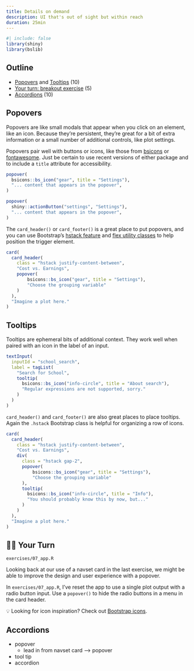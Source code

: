 ```yaml
---
title: Details on demand
description: UI that's out of sight but within reach
duration: 25min
---
```


[bsicons]: https://cran.r-project.org/package=bsicons
[fontawesome]: https://rstudio.github.io/fontawesome/

```r
#| include: false
library(shiny)
library(bslib)
```

## Outline

* [Popovers](#popovers) and [Tooltips](#tooltips) (10)
* [Your turn: breakout exercise](#your-turn) (5)
* [Accordions](#accordions) (10)

## Popovers

Popovers are like small modals that appear when you click on an element, like an icon.
Because they're persistent, they're great for a bit of extra information or a small number of additional controls, like plot settings.

Popovers pair well with buttons or icons, like those from [bsicons] or [fontawesome].
Just be certain to use recent versions of either package and to include a `title` attribute for accessibility.

```r
popover(
  bsicons::bs_icon("gear", title = "Settings"),
  "... content that appears in the popover",
)

popover(
  shiny::actionButton("settings", "Settings"),
  "... content that appears in the popover",
)
```

The `card_header()` or `card_footer()` is a great place to put popovers, and you can use Bootstrap's [hstack feature](https://getbootstrap.com/docs/5.3/helpers/stacks/#horizontal) and [flex utility classes](https://getbootstrap.com/docs/5.3/utilities/flex/#justify-content) to help position the trigger element.

```r
card(
  card_header(
    class = "hstack justify-content-between",
    "Cost vs. Earnings",
    popover(
        bsicons::bs_icon("gear", title = "Settings"),
        "Choose the grouping variable"
    )
  ),
  "Imagine a plot here."
)
```

## Tooltips

Tooltips are ephemeral bits of additional context.
They work well when paired with an icon in the label of an input.

```r
textInput(
  inputId = "school_search",
  label = tagList(
    "Search for School",
    tooltip(
      bsicons::bs_icon("info-circle", title = "About search"),
      "Regular expressions are not supported, sorry."
    )
  )
)
```

`card_header()` and `card_footer()` are also great places to place tooltips.
Again the `.hstack` Bootstrap class is helpful for organizing a row of icons.

```r
card(
  card_header(
    class = "hstack justify-content-between",
    "Cost vs. Earnings",
    div(
      class = "hstack gap-2",
      popover(
          bsicons::bs_icon("gear", title = "Settings"),
          "Choose the grouping variable"
      ),
      tooltip(
        bsicons::bs_icon("info-circle", title = "Info"),
        "You should probably know this by now, but..."
      )
    )
  ),
  "Imagine a plot here."
)
```

## 🧑‍💻 Your Turn

::: lead
<i class="bi bi-folder-symlink-fill"></i> `exercises/07_app.R`
:::

Looking back at our use of a navset card in the last exercise, we might be able to improve the design and user experience with a popover.

In `exercises/07_app.R`, I've reset the app to use a single plot output with a radio button input.
Use a `popover()` to hide the radio buttons in a menu in the card header.

💡 Looking for icon inspiration? Check out [Bootstrap icons](https://icons.getbootstrap.com/).

## Accordions

- popover
    - lead in from navset card --> popover
- tool tip
- accordion